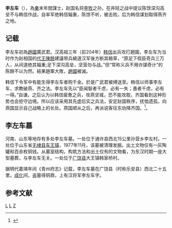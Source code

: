 '''李左车'''（{{Bd|？|3=？}}），為[[秦朝|秦]]末年間謀士，赵国名将[[李牧|李牧]]之孙。在井陉之战中提议陈馀深沟高垒不与韩信作战，自率军绝韩信辎重，陈馀不听，被击败。后为韩信谋划取得燕齐之地。

==记载==
李左车初為[[趙國|趙國]]廣武君。汉高祖三年（前204年）[[韩信|韩信]]出兵攻打趙國，李左车为当时作为赵相国的[[代_(西汉)|代王]][[陳餘|陳餘]]建議带兵繞道汉军後方断其粮草，“原足下假臣奇兵三万人，从间道绝其辎重;足下深沟高垒，坚营勿与战。”但“常称义兵不用诈谋奇计”的陈餘不以为然。結果趙軍大敗，[[趙國|趙國]]被滅。

韩信下令军中有能生得李左车者购千金。於是广武君被缚送至。韩信以师事李左车，求教破燕、齐之法。李左车先以“臣闻智者千虑，必有一失；愚者千虑，必有一得。”自谦。之后认为以韩信疲惫之兵，攻燕坚城，恐不能攻取，齐国看到这种形势也会拒守边境。所以应该采用其先虚后实之兵法，安定赵国秩序，抚恤遗孤，向燕国显示自己战略上的长处。燕国顺从之后，再派说客往东劝降齐国。<ref>{{cite book|author=司马迁|title=史记·淮阴侯列传}}</ref>。

==李左车墓==
河南、山东等地存有多处李左车墓。一处位于通许县西北15公里孙营乡李左村。一处位于山东省[[无棣县|无棣县]][[车王镇|车王镇]]，1977年11月，该墓被清理发掘。出土文物仅有一灰陶罐和百余枚铜钱。从墓室结构，构筑方法和出土仅有的文物看，为东汉时期一座大型墓葬，与李左车无关。一处位于[[广饶县|广饶县]]大王镇韩家桥村。

据明代嘉靖年间《青州府志》记载，李左车墓在广饶县（时称乐安县）西北二十五里。[[成化|成化]]间，盗墓得铜鼎，上有汉将军李左车字。

==参考文献==
<references/>

{{秦末汉初人物}}

[[Category:楚漢戰爭人物|L]]
[[Category:西汉军事人物|L]]
[[Category:李姓|Z]]